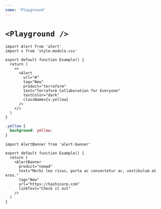 ```yaml
---
name: 'Playground'
---
```


# `<Playground />`

<Playground title="Alert: simple">

```tsx
import Alert from 'alert'
import s from 'style.module.css'

export default function Example() {
  return (
    <>
      <Alert
        url="#"
        tag="New"
        product="terraform"
        text="Terraform Collaboration for Everyone"
        textColor="dark"
        className={s.yellow}
      />
    </>
  )
}
```

```css
.yellow {
  background: yellow;
}
```

</Playground>

<Playground title="AlertBanner: simple">

```tsx
import AlertBanner from 'alert-banner'

export default function Example() {
  return (
    <AlertBanner
      product="nomad"
      text="Morbi leo risus, porta ac consectetur ac, vestibulum at eros."
      tag="New"
      url="https://hashicorp.com"
      linkText="Check it out"
    />
  )
}
```

</Playground>
